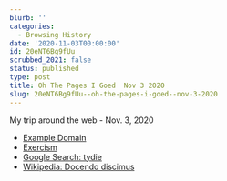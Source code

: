 ```yaml
---
blurb: ''
categories:
  - Browsing History
date: '2020-11-03T00:00:00'
id: 20eNT6Bg9fUu
scrubbed_2021: false
status: published
type: post
title: Oh The Pages I Goed  Nov 3 2020
slug: 20eNT6Bg9fUu--oh-the-pages-i-goed--nov-3-2020
---
```


My trip around the web - Nov. 3, 2020

- [Example Domain](http://example.com/)
- [Exercism](https://exercism.io/)
- [Google Search: tydie](https://www.google.com/search?client=safari&rls=en&q=tydie&ie=UTF-8&oe=UTF-8)
- [Wikipedia: Docendo discimus](https://en.wikipedia.org/wiki/Docendo_discimus)
